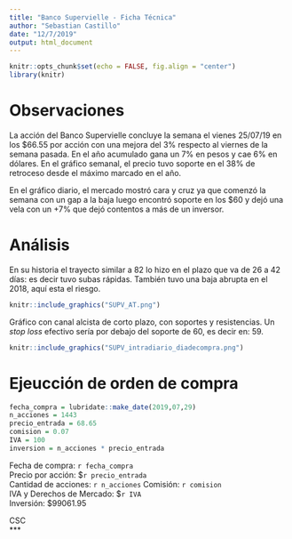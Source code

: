 ```yaml
---
title: "Banco Supervielle - Ficha Técnica"
author: "Sebastian Castillo"
date: "12/7/2019"
output: html_document
---
```


```r
knitr::opts_chunk$set(echo = FALSE, fig.align = "center")
library(knitr)
```

# Observaciones

La acción del Banco Supervielle concluye la semana el vienes 25/07/19 en los $66.55 por acción con una mejora del 3% respecto al viernes de la semana pasada. En el año acumulado gana un 7% en pesos y cae 6% en dólares. En el gráfico semanal, el precio tuvo soporte en el 38% de retroceso desde el máximo marcado en el año.     

En el gráfico diario, el mercado mostró cara y cruz ya que comenzó la semana con un gap a la baja luego encontró soporte en los $60 y dejó una vela con un +7% que dejó contentos a más de un inversor.    

# Análisis      
  
En su historia el trayecto similar a 82 lo hizo en el plazo que va de 26 a 42 días: es decir tuvo subas rápidas. También tuvo una baja abrupta en el 2018, aquí esta el riesgo.

```r
knitr::include_graphics("SUPV_AT.png")
```

Gráfico con canal alcista de corto plazo, con soportes y resistencias. Un *stop loss* efectivo sería por debajo del soporte de 60, es decir en: 59.

```r
knitr::include_graphics("SUPV_intradiario_diadecompra.png")
```

# Ejeucción de orden de compra    

```r
fecha_compra = lubridate::make_date(2019,07,29)
n_acciones = 1443
precio_entrada = 68.65
comision = 0.07
IVA = 100     
inversion = n_acciones * precio_entrada    
```

Fecha de compra: `r fecha_compra`    
Precio por acción: $`r precio_entrada`    
Cantidad de acciones: `r n_acciones` 
Comisión: `r comision`       
IVA y Derechos de Mercado: $`r IVA`    
Inversión: $99061.95    
   
CSC     
***   
